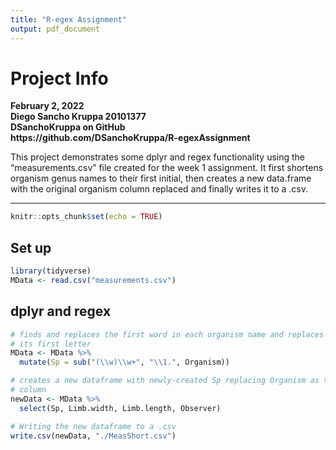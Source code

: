 ```yaml
---
title: "R-egex Assignment"
output: pdf_document
---
```

# Project Info
**February 2, 2022**  
**Diego Sancho Kruppa 20101377**   
**DSanchoKruppa on GitHub**  
**https://github.com/DSanchoKruppa/R-egexAssignment**  
  
This project demonstrates some dplyr and regex functionality using the 
"measurements.csv" file created for the week 1 assignment. It first shortens
organism genus names to their first initial, then creates a new data.frame
with the original organism column replaced and finally writes it to a .csv.  
  
___
```r
knitr::opts_chunk$set(echo = TRUE)
```

## Set up

```r
library(tidyverse)
MData <- read.csv("measurements.csv")
```

## dplyr and regex

```r
# finds and replaces the first word in each organism name and replaces it with
# its first letter
MData <- MData %>%
  mutate(Sp = sub("(\\w)\\w+", "\\1.", Organism))

# creates a new dataframe with newly-created Sp replacing Organism as the first
# column
newData <- MData %>% 
  select(Sp, Limb.width, Limb.length, Observer)

# Writing the new dataframe to a .csv
write.csv(newData, "./MeasShort.csv")
```

